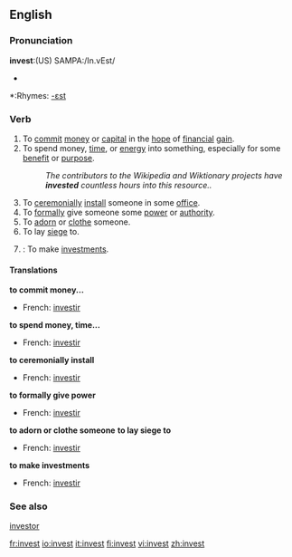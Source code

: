 ==English==

===Pronunciation===
'''invest''':(US) SAMPA:/In.vEst/
*{{audio|en-us-invest.ogg|Audio (US)}}

*:Rhymes: [[Rhymes:English:-ɛst|-ɛst]]

===Verb===
{{en-verb}}

# To [[commit]] [[money]] or [[capital]] in the [[hope]] of [[financial]] [[gain]].
# To spend money, [[time]], or [[energy]] into something, especially for some [[benefit]] or [[purpose]].
#:''The contributors to the Wikipedia and Wiktionary projects have '''invested''' countless hours into this resource..''
# To [[ceremonially]] [[install]] someone in some [[office]].
# To [[formally]] give someone some [[power]] or [[authority]].
# To [[adorn]] or [[clothe]] someone.
# To lay [[siege]] to.
# {{intransitive}}: To make [[investments]].

====Translations====
'''to commit money...'''
*French: [[investir]]
'''to spend money, time...'''
*French: [[investir]]
'''to ceremonially install'''
*French: [[investir]]
'''to formally give power'''
*French: [[investir]]
'''to adorn or clothe someone'''
'''to lay siege to'''
*French: [[investir]]
'''to make investments'''
*French: [[investir]]

===See also===
[[investor]]

[[fr:invest]]
[[io:invest]]
[[it:invest]]
[[fi:invest]]
[[vi:invest]]
[[zh:invest]]
